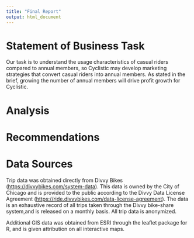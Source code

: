 ```yaml
---
title: "Final Report"
output: html_document
---
```


# Statement of Business Task

Our task is to understand the usage characteristics of casual riders compared to annual members, so Cyclistic may develop marketing strategies that convert casual riders into annual members. As stated in the brief, growing the number of annual members will drive profit growth for Cyclistic.

# Analysis

# Recommendations

# Data Sources

Trip data was obtained directly from Divvy Bikes (<https://divvybikes.com/system-data>). This data is owned by the City of Chicago and is provided to the public according to the Divvy Data License Agreement (<https://ride.divvybikes.com/data-license-agreement>). The data is an exhaustive record of all trips taken through the Divvy bike-share system,and is released on a monthly basis. All trip data is anonymized.

Additional GIS data was obtained from ESRI through the leaflet package for R, and is given attribution on all interactive maps.
